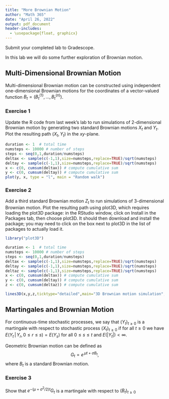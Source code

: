 ```yaml
---
title: "More Brownian Motion"
author: "Math 365"
date: "April 26, 2022"
output: pdf_document
header-includes:
  - \usepackage{float, graphicx}
---
```


Submit your completed lab to Gradescope.

In this lab we will do some further exploration of Brownian motion. 

## Multi-Dimensional Brownian Motion

Multi-dimensional Brownian motion can be constructed using independent one-dimensional Brownian motions for the coordinates of a vector-valued function $B_t=(B_t^{(1)}, \dots, B_t^{(n)})$. 

### Exercise 1

Update the R code from last week's lab to run simulations of 2-dimensional Brownian motion by generating two standard Brownian motions $X_t$ and $Y_t$. Plot the resulting path $(X_t,Y_t)$ in the $xy$-plane.

```r
duration <- 1  # total time
numsteps <- 10000 # number of steps
steps <- seq(0,1,duration/numsteps)
deltax <- sample(c(-1,1),size=numsteps,replace=TRUE)/sqrt(numsteps)
deltay <- sample(c(-1,1),size=numsteps,replace=TRUE)/sqrt(numsteps)
x <- c(0, cumsum(deltax)) # compute cumulative sum
y <- c(0, cumsum(deltay)) # compute cumulative sum
plot(y, x, type = "l", main = "Random walk")
```

### Exercise 2 

Add a third standard Brownian motion $Z_t$ to run simulations of 3-dimensional Brownian motion. Plot the resulting path using plot3D, which requires loading the plot3D package: in the RStudio window, click on Install in the Packages tab, then choose plot3D. It should then download and install the package; you may need to click on the box next to plot3D in the list of packages to actually load it.

```r
library("plot3D")

duration <- 1  # total time
numsteps <- 10000 # number of steps
steps <- seq(0,1,duration/numsteps)
deltax <- sample(c(-1,1),size=numsteps,replace=TRUE)/sqrt(numsteps)
deltay <- sample(c(-1,1),size=numsteps,replace=TRUE)/sqrt(numsteps)
deltaz <- sample(c(-1,1),size=numsteps,replace=TRUE)/sqrt(numsteps)
x <- c(0, cumsum(deltax)) # compute cumulative sum
y <- c(0, cumsum(deltay)) # compute cumulative sum
z <- c(0, cumsum(deltaz)) # compute cumulative sum

lines3D(x,y,z,ticktype="detailed",main="3D Brownian motion simulation",colkey=FALSE)
```

## Martingales and Brownian Motion

For continuous-time stochastic processes, we say that $(Y_t)_{t\ge0}$ is a martingale with respect to stochastic process $(X_t)_{t\ge0}$ if for all $t\ge0$ we have $E(Y_t\,|\, Y_r, 0\le r\le s)=E(Y_s)$ for all $0\le s\le t$ and $E(|Y_t|)<\infty$.

Geometric Brownian motion can be defined as
 $$G_t=e^{\,\mu t+\sigma B_t},$$ 
 where $B_t$ is a standard Brownian motion.
 
### Exercise 3

Show that $e^{-(\mu+\sigma^2/2)t}G_t$ is a martingale with respect to $(B_t)_{t\ge0}$

\begin{figure}[H]
  \begin{center}
    \includegraphics[width=0.95\textwidth]{3.jpeg}
  \end{center}
  \caption{Problem 3}
  \label{Problem 3}
\end{figure}
